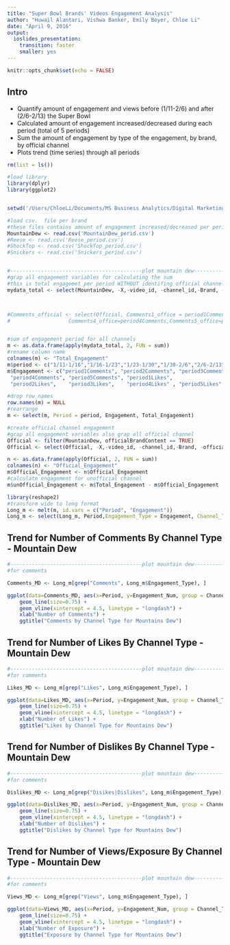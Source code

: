 ```yaml
---
title: "Super Bowl Brands' Videos Engagement Analysis"
author: "Huwail Alantari, Vishwa Banker, Emily Boyer, Chloe Li"
date: "April 9, 2016"
output: 
  ioslides_presentation:
    transition: faster
    smaller: yes
---
```


```r
knitr::opts_chunk$set(echo = FALSE)
```

## Intro
- Quantify amount of engagement and views before (1/11-2/6) and after (2/6-2/13) the Super Bowl
- Calculated amount of engagement increased/decreased during each period (total of 5 periods)
- Sum the amount of engagement by type of the engagement, by brand, by official channel
- Plots trend (time series) through all periods

```r
rm(list = ls())

#load library
library(dplyr)
library(ggplot2)


setwd('/Users/ChloeLi/Documents/MS Business Analytics/Digital Marketing/Project Due April14/MBAX-6350-MS-ZEFR-project-data-2016')

#load csv.  file per brand
#these files contains amount of engagement increased/decreased per period, and separated by official brand
MountainDew <- read.csv('MountainDew_perid.csv')
#Reese <- read.csv('Reese_period.csv')
#ShockTop <- read.csv('ShockTop_period.csv')
#Snickers <- read.csv('Snickers_period.csv')


#-------------------------------------------plot mountain dew----------------------------------------------#
#grap all engagement variables for calculating the sum
#this is total engagemet per period WITHOUT identifing official channel
mydata_total <- select(MountainDew, -X,-video_id, -channel_id,-Brand, -officialBrandContent)



#Comments_official <- select(Official, Comments1_office = period1Comments, Comments2_office=period2Comments, Comments3_office=period3Comments, 
#                   Comments4_office=period4Comments,Comments5_office=period5Comments)


#sum of engagement period for all channels
m <- as.data.frame(apply(mydata_total, 2, FUN = sum))
#rename column name
colnames(m) <- "Total_Engagement"
m$period <- c("1/11-1/16","1/16-1/23","1/23-1/30","1/30-2/6","2/6-2/13")
m$Engagement <- c("period1Comments", "period2Comments", "period3Comments",
 "period4Comments", "period5Comments", "period1Likes",   
 "period2Likes",    "period3Likes",    "period4Likes" , "period5Likes",    "period1Disikes",  "period2Dislikes","period3Dislikes", "period4Dislikes", "period5Dislikes", "period1Views",    "period2Views",    "period3Views","period4Views", "period5Views")

#drop row names
row.names(m) = NULL
#rearrange
m <- select(m, Period = period, Engagement, Total_Engagement)

#create official channel engagement
#grap all engagement variables also grap all official channel
Official <- filter(MountainDew, officialBrandContent == TRUE)
Official <- select(Official, -X,-video_id, -channel_id,-Brand, -officialBrandContent)

n <- as.data.frame(apply(Official, 2, FUN = sum))
colnames(n) <- "Official_Engagement"
m$Official_Engagement <- n$Official_Engagement
#calculate engagement for unofficial channel
m$unOfficial_Engagement <- m$Total_Engagement - m$Official_Engagement

library(reshape2)
#transform wide to long format
Long_m <- melt(m, id.vars = c("Period", "Engagement"))
Long_m <- select(Long_m, Period,Engagement_Type = Engagement, Channel_Type = variable, Engagement_Num = value)
```
## Trend for Number of Comments By Channel Type - Mountain Dew

```r
#-------------------------------------------plot mountain dew----------------------------------------------#
#for comments

Comments_MD <- Long_m[grep("Comments", Long_m$Engagement_Type), ]

ggplot(data=Comments_MD, aes(x=Period, y=Engagement_Num, group = Channel_Type, colour = Channel_Type)) +
    geom_line(size=0.75) +
    geom_vline(xintercept = 4.5, linetype = "longdash") +
    xlab("Number of Comments") +
    ggtitle("Comments by Channel Type for Mountains Dew")

```

## Trend for Number of Likes By Channel Type - Mountain Dew

```r
#-------------------------------------------plot mountain dew----------------------------------------------#
#for comments

Likes_MD <- Long_m[grep("Likes", Long_m$Engagement_Type), ]

ggplot(data=Likes_MD, aes(x=Period, y=Engagement_Num, group = Channel_Type, colour = Channel_Type)) +
    geom_line(size=0.75) +
    geom_vline(xintercept = 4.5, linetype = "longdash") +
    xlab("Number of Likes") +
    ggtitle("Likes by Channel Type for Mountains Dew")

```

## Trend for Number of Dislikes By Channel Type - Mountain Dew

```r
#-------------------------------------------plot mountain dew----------------------------------------------#
#for comments

Dislikes_MD <- Long_m[grep("Disikes|Dislikes", Long_m$Engagement_Type), ]

ggplot(data=Dislikes_MD, aes(x=Period, y=Engagement_Num, group = Channel_Type, colour = Channel_Type)) +
    geom_line(size=0.75) +
    geom_vline(xintercept = 4.5, linetype = "longdash") +
    xlab("Number of Dislikes") +
    ggtitle("Dislikes by Channel Type for Mountains Dew")

```

## Trend for Number of Views/Exposure By Channel Type - Mountain Dew

```r
#-------------------------------------------plot mountain dew----------------------------------------------#
#for comments

Views_MD <- Long_m[grep("Views", Long_m$Engagement_Type), ]

ggplot(data=Views_MD, aes(x=Period, y=Engagement_Num, group = Channel_Type, colour = Channel_Type)) +
    geom_line(size=0.75) +
    geom_vline(xintercept = 4.5, linetype = "longdash") +
    xlab("Number of Exposure") +
    ggtitle("Exposure by Channel Type for Mountains Dew")

```






